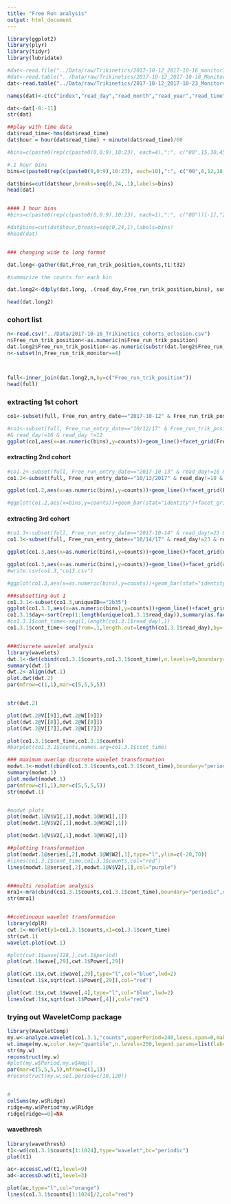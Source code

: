 ```yaml
---
title: "Free Run analysis"
output: html_document
---
```


```r
library(ggplot2)
library(plyr)
library(tidyr)
library(lubridate)


```


```r
#dat<-read.file("../Data/raw/Trikinetics/2017-10-12_2017-10-16_monitor3.txt")
#dat<-read.table("../Data/raw/Trikinetics/2017-10-12_2017-10-18_Monitor3.txt")
dat<-read.table("../Data/raw/Trikinetics/2017-10-12_2017-10-23_Monitor4.txt")

names(dat)<-c(c("index","read_day","read_month","read_year","read_time","monitor_status","extra","unused1","unused2","unused3","unused4","light_status"),paste("t",seq(1,32),sep=""))

dat<-dat[-8:-11]
str(dat)

##play with time data
dat$read_time<-hms(dat$read_time)
dat$hour = hour(dat$read_time) + minute(dat$read_time)/60

#bins=c(paste0(rep(c(paste0(0,0:9),10:23), each=4),":", c("00",15,30,45))[-1],"24:00")

#.1 hour bins
bins=c(paste0(rep(c(paste0(0,0:9),10:23), each=10),":", c("00",6,12,18,24,30,36,42,48,54))[-1],"24:00")

dat$bins=cut(dat$hour,breaks=seq(0,24,.1),labels=bins)
head(dat)


#### 1 hour bins
#bins=c(paste0(rep(c(paste0(0,0:9),10:23), each=1),":", c("00"))[-1],"24:00")

#dat$bins=cut(dat$hour,breaks=seq(0,24,1),labels=bins)
#head(dat)


### changing wide to long format

dat.long<-gather(dat,Free_run_trik_position,counts,t1:t32)

#summarize the counts for each bin  

dat.long2<-ddply(dat.long, .(read_day,Free_run_trik_position,bins), summarise, counts = sum(counts),light_status=mean(light_status),.drop=FALSE)

head(dat.long2)


```


### cohort list
```r
n<-read.csv("../Data/2017-10-16_Trikinetics_cohorts_eclosion.csv")
n$Free_run_trik_position<-as.numeric(n$Free_run_trik_position)
dat.long2$Free_run_trik_position<-as.numeric(substr(dat.long2$Free_run_trik_position,2,3))
n<-subset(n,Free_run_trik_monitor==4)



full<-inner_join(dat.long2,n,by=c("Free_run_trik_position"))
head(full)


```



### extracting 1st cohort
```r
co1<-subset(full, Free_run_entry_date=="2017-10-12" & Free_run_trik_position<10 & read_day !=18)

#co1<-subset(full, Free_run_entry_date=="10/12/17" & Free_run_trik_position<10 & read_day !=18)
#& read_day!=16 & read_day !=12
ggplot(co1,aes(x=as.numeric(bins),y=counts))+geom_line()+facet_grid(Free_run_trik_position~read_day)#+geom_vline(xintercept=201)
```

#### extracting 2nd cohort
```r
#co1.2<-subset(full, Free_run_entry_date=="2017-10-13" & read_day!=18 & read_day !=12)
co1.2<-subset(full, Free_run_entry_date=="10/13/2017" & read_day!=18 & read_day !=12)

ggplot(co1.2,aes(x=as.numeric(bins),y=counts))+geom_line()+facet_grid(Free_run_trik_position~read_day)+geom_vline(xintercept=c(60,200))

#ggplot(co1.2,aes(x=bins,y=counts))+geom_bar(stat="identity")+facet_grid(Free_run_trik_position~read_day)#+geom_vline(xintercept=c(60,200))

```

#### extracting 3rd cohort
```r
#co1.3<-subset(full, Free_run_entry_date=="2017-10-14" & read_day!=23 & read_day >14)
co1.3<-subset(full, Free_run_entry_date=="10/14/17" & read_day!=23 & read_day >14)

ggplot(co1.3,aes(x=as.numeric(bins),y=counts))+geom_line()+facet_grid(uniqueID~read_day)+geom_vline(xintercept=c(60,200))

ggplot(co1.3,aes(x=as.numeric(bins),y=counts))+geom_line()+facet_grid(read_day~uniqueID)#+geom_vline(xintercept=c(60,200))
#write.csv(co1.3,"co13.csv")

#ggplot(co1.3,aes(x=as.numeric(bins),y=counts))+geom_bar(stat="identity")+facet_grid(read_day~uniqueID)

###subsetting out 1 
co1.3.1<-subset(co1.3,uniqueID=="2b35")
ggplot(co1.3.1,aes(x=as.numeric(bins),y=counts))+geom_line()+facet_grid(read_day~uniqueID)
co1.3.1$day<-sort(rep(1:length(unique(co1.3.1$read_day)),summary(as.factor(co1.3.1$read_day))[1]))
#co1.3.1$cont_time<-seq(1,length(co1.3.1$read_day),1)
co1.3.1$cont_time<-seq(from=.1,length.out=length(co1.3.1$read_day),by=.1)


###discrete wavelet analysis
library(wavelets)
dwt.1<-dwt(cbind(co1.3.1$counts,co1.3.1$cont_time),n.levels=9,boundary="periodic")
summary(dwt.1)
dwt.2<-align(dwt.1)
plot.dwt(dwt.2)
par(mfrow=c(1,1),mar=c(5,5,5,5))


str(dwt.2)

plot(dwt.2@V[[9]],dwt.2@W[[9]])
plot(dwt.2@V[[8]],dwt.2@W[[8]])
plot(dwt.2@V[[7]],dwt.2@W[[7]])

plot(co1.3.1$cont_time,co1.3.1$counts)
#barplot(co1.3.1$counts,names.arg=co1.3.1$cont_time)

### maximum overlap discrete wavelet transformation  
modwt.1<-modwt(cbind(co1.3.1$counts,co1.3.1$cont_time),boundary="periodic")
summary(modwt.1)
plot.modwt(modwt.1)
par(mfrow=c(1,1),mar=c(5,5,5,5))
str(modwt.1)


#modwt plots
plot(modwt.1@V$V1[,1],modwt.1@W$W1[,1])
plot(modwt.1@V$V2[,1],modwt.1@W$W2[,1])

plot(modwt.1@V$V2[,1],modwt.1@W$W2[,1])

##plotting transformation
plot(modwt.1@series[,2],modwt.1@W$W2[,1],type="l",ylim=c(-20,70))
#lines(co1.3.1$cont_time,co1.3.1$counts,col="red")
lines(modwt.1@series[,2],modwt.1@V$V2[,1],col="purple")


###multi resolution analysis 
mra1<-mra(cbind(co1.3.1$counts,co1.3.1$cont_time),boundary="periodic",n.levels=8)
str(mra1)


##continuous wavelet transformation
library(dplR)
cwt.1<-morlet(y1=co1.3.1$counts,x1=co1.3.1$cont_time)
str(cwt.1)
wavelet.plot(cwt.1)

#plot(cwt.1$wave[128,],cwt.1$period)
plot(cwt.1$wave[,29],cwt.1$Power[,29])

plot(cwt.1$x,cwt.1$wave[,29],type="l",col="blue",lwd=2)
lines(cwt.1$x,sqrt(cwt.1$Power[,29]),col="red")

plot(cwt.1$x,cwt.1$wave[,4],type="l",col="blue",lwd=2)
lines(cwt.1$x,sqrt(cwt.1$Power[,4]),col="red")

```


### trying out WaveletComp package

```r
library(WaveletComp)
my.w<-analyze.wavelet(co1.3.1,"counts",upperPeriod=240,loess.span=0,make.pval = T, n.sim = 10,dj = 1/20)
wt.image(my.w,color.key="quantile",n.levels=250,legend.params=list(lab="wavelet power levels"),plot.ridge=TRUE,lwd=5)
str(my.w)
reconstruct(my.w)
#plot(my.w$Period,my.w$Ampl)
par(mar=c(5,5,5,5),mfrow=c(1,1))
#reconstruct(my.w,sel.period=c(10,120))


#
colSums(my.w$Ridge)
ridge=my.w$Period*my.w$Ridge
ridge[ridge==0]=NA

```


#### wavethresh

```r
library(wavethresh)
t1<-wd(co1.3.1$counts[1:1024],type="wavelet",bc="periodic")
plot(t1)

ac<-accessC.wd(t1,level=9)
ad<-accessD.wd(t1,level=3)

plot(ac,type="l",col="orange")
lines(co1.3.1$counts[1:1024]/2,col="red")
```